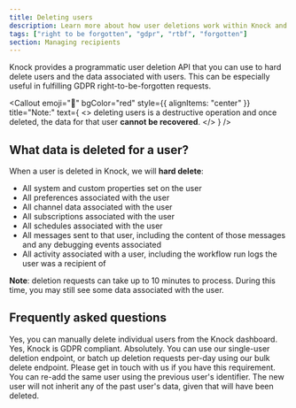 ```yaml
---
title: Deleting users
description: Learn more about how user deletions work within Knock and how deletion can help with data privacy controls.
tags: ["right to be forgotten", "gdpr", "rtbf", "forgotten"]
section: Managing recipients
---
```


Knock provides a programmatic user deletion API that you can use to hard delete users and the data associated with users. This can be especially useful in fulfilling GDPR right-to-be-forgotten requests.

<Callout
  emoji="🚨"
  bgColor="red"
  style={{ alignItems: "center" }}
  title="Note:"
  text={
    <>
      deleting users is a destructive operation and once deleted, the data for
      that user <strong>cannot be recovered</strong>.
    </>
  }
/>

<MultiLangCodeBlock snippet="users.delete" title="Delete a user" />

## What data is deleted for a user?

When a user is deleted in Knock, we will **hard delete**:

- All system and custom properties set on the user
- All preferences associated with the user
- All channel data associated with the user
- All subscriptions associated with the user
- All schedules associated with the user
- All messages sent to that user, including the content of those messages and any debugging events associated
- All activity associated with a user, including the workflow run logs the user was a recipient of

**Note**: deletion requests can take up to 10 minutes to process. During this time, you may still see some data associated with the user.

## Frequently asked questions

<AccordionGroup>
  <Accordion title="Can I delete users from the Knock dashboard?">
    Yes, you can manually delete individual users from the Knock dashboard.
  </Accordion>
  <Accordion title="Is Knock GDPR compliant?">
    Yes, Knock is GDPR compliant.
  </Accordion>
  <Accordion title="Can I use the user deletion API to programmatically power GDPR right-to-be-forgotten requests?">
    Absolutely. You can use our single-user deletion endpoint, or batch up
    deletion requests per-day using our bulk delete endpoint.
  </Accordion>
  <Accordion title="I need to suppress a user from ever receiving notifications again from our platform, is that possible?">
    Please get in touch with us if you have this requirement.
  </Accordion>
  <Accordion title="If I delete a user and then re-use the identifier for that deleted user, what happens?">
    You can re-add the same user using the previous user's identifier. The new
    user will not inherit any of the past user's data, given that will have been
    deleted.
  </Accordion>
</AccordionGroup>
